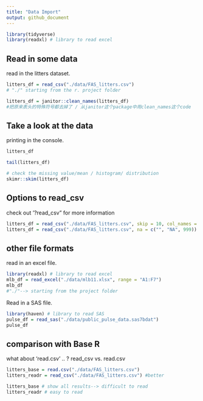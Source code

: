 ```yaml
---
title: "Data Import"
output: github_document
---
```


```r
library(tidyverse)
library(readxl) # library to read excel
```

## Read in some data

read in the litters dataset.
```r
litters_df = read_csv("./data/FAS_litters.csv")
# "./" starting from the r. project folder 

litters_df = janitor::clean_names(litters_df)
#把原来表头的特殊符号都去掉了 / 从janitor这个package中用clean_names这个code

```

##  Take a look at the data

printing in the console.

```r
litters_df

```

```r
tail(litters_df)
```


```r
# check the missing value/mean / histogram/ distribution
skimr::skim(litters_df)
```


## Options to read_csv

check out '?read_csv" for more information 
```r
litters_df = read_csv("./data/FAS_litters.csv", skip = 10, col_names = FALSE)
litters_df = read_csv("./data/FAS_litters.csv", na = c("", "NA", 999))

```

## other file formats

read in an excel file.
```r
library(readxl) # library to read excel
mlb_df = read_excel("./data/mlb11.xlsx", range = "A1:F7")
mlb_df
#"./"--> starting from the project folder 

```

Read in a SAS file.

```r
library(haven) # library to read SAS
pulse_df = read_sas("./data/public_pulse_data.sas7bdat")
pulse_df
```

## comparison with Base R

what about 'read.csv' .. ?
read_csv vs. read.csv

```r
litters_base = read.csv("./data/FAS_litters.csv")
litters_readr = read_csv("./data/FAS_litters.csv") #better

litters_base # show all results--> difficult to read
litters_readr # easy to read 
```

